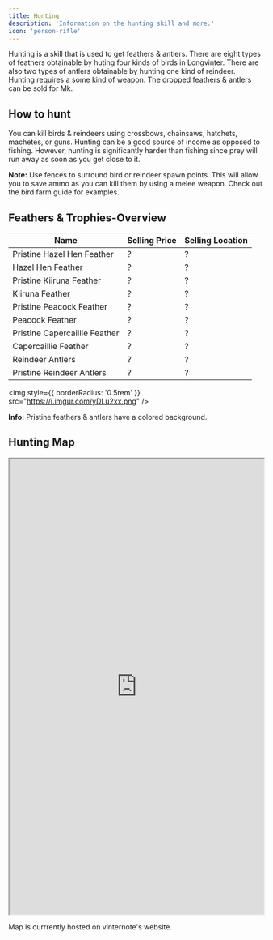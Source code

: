 ```yaml
---
title: Hunting
description: 'Information on the hunting skill and more.'
icon: 'person-rifle'
---
```


<div style={{ overflow: 'hidden' }}>

Hunting is a skill that is used to get feathers & antlers. There are eight types of feathers obtainable by huting four kinds of birds in Longvinter. There are also two types of antlers obtainable by hunting one kind of reindeer. Hunting requires a some kind of weapon. The dropped feathers & antlers can be sold for Mk.

## How to hunt

You can kill birds & reindeers using crossbows, chainsaws, hatchets, machetes, or guns. Hunting can be a good source of income as opposed to fishing. However, hunting is significantly harder than fishing since prey will run away as soon as you get close to it.

<Note>**Note:** Use fences to surround bird or reindeer spawn points. This will allow you to save ammo as you can kill them by using a melee weapon. Check out the bird farm guide for examples.</Note>

## Feathers & <Tooltip tip="Antlers">Trophies</Tooltip>-Overview

| Name | Selling Price | Selling Location |
| ---- | ------------- | ---------------- |
| Pristine Hazel Hen Feather | ? | ? |
| Hazel Hen Feather | ? | ? |
| Pristine Kiiruna Feather | ? | ? |
| Kiiruna Feather | ? | ? |
| Pristine Peacock Feather | ? | ? |
| Peacock Feather | ? | ? |
| Pristine Capercaillie Feather | ? | ? |
| Capercaillie Feather | ? | ? |
| Reindeer Antlers | ? | ? |
| Pristine Reindeer Antlers | ? | ? |

<img
  style={{ borderRadius: '0.5rem' }}
  src="https://i.imgur.com/yDLu2xx.png"
/>

<Info>**Info:** Pristine feathers & antlers have a colored background.</Info>

## Hunting Map

<iframe style={{ borderRadius: '0.5rem' }} src="https://vinternote.com/en/map/"  width="100%" height="900px"> 

  </iframe>

<Tip>Map is currrently hosted on vinternote's website.</Tip>

</div>